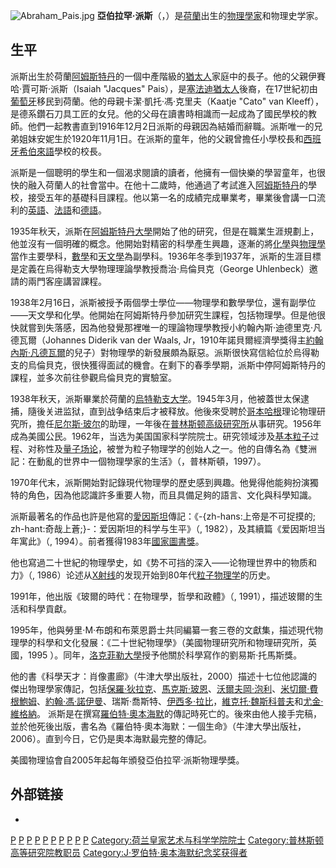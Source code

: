 {{unreferenced|time=2015-07-19T19:07:47+00:00}}
[[File:Abraham_Pais.jpg|thumb]]
'''亞伯拉罕·派斯'''（{{lang-nl|'''Abraham Pais'''}}，{{bd|1918年|5月19日|2000年|7月28日|catIdx=P}}）是[[荷蘭|荷蘭]]出生的[[物理學家|物理學家]]和物理史学家。 

==生平==
派斯出生於荷蘭[[阿姆斯特丹|阿姆斯特丹]]的一個中產階級的[[猶太人|猶太人]]家庭中的長子。他的父親伊賽哈·賈可斯·派斯（Isaiah "Jacques" Pais），是[[塞法迪猶太人|塞法迪猶太人]]後裔，在17世紀初由[[葡萄牙|葡萄牙]]移民到荷蘭。他的母親卡潔·凱托·馮·克里夫（Kaatje "Cato" van Kleeff），是德系鑽石刀具工匠的女兒。他的父母在讀書時相識而一起成為了國民學校的教師。他們一起教書直到1916年12月2日派斯的母親因為結婚而辭職。派斯唯一的兄弟姐妹安妮生於1920年11月1日。在派斯的童年，他的父親曾擔任小學校長和[[西班牙|西班牙]][[希伯來語|希伯來語]]學校的校長。

派斯是一個聰明的學生和一個渴求閱讀的讀者，他擁有一個快樂的學習童年，也很快的融入荷蘭人的社會當中。在他十二歲時，他通過了考試進入[[阿姆斯特丹|阿姆斯特丹]]的學校，接受五年的基礎科目課程。他以第一名的成績完成畢業考，畢業後會講一口流利的[[英語|英語]]、[[法語|法語]]和[[德語|德語]]。

1935年秋天，派斯在[[阿姆斯特丹大學|阿姆斯特丹大學]]開始了他的研究，但是在職業生涯規劃上，他並沒有一個明確的概念。他開始對精密的科學產生興趣，逐漸的將[[化學|化學]]與[[物理學|物理學]]當作主要學科，[[數學|數學]]和[[天文學|天文學]]為副學科。1936年冬季到1937年，派斯的生涯目標是定義在烏得勒支大學物理理論學教授喬治·烏倫貝克（George Uhlenbeck）邀請的兩門客座講習課程。

1938年2月16日，派斯被授予兩個學士學位——物理學和數學學位，還有副學位——天文學和化學。他開始在阿姆斯特丹參加研究生課程，包括物理學。但是他很快就嘗到失落感，因為他發覺那裡唯一的理論物理學教授小約翰內斯·迪德里克·凡德瓦爾（Johannes Diderik van der Waals, Jr，1910年諾貝爾經濟學獎得主[[約翰內斯·范德瓦耳斯|約翰內斯·凡德瓦爾]]的兒子）對物理學的新發展頗為厭惡。派斯很快寫信給位於烏得勒支的烏倫貝克，很快獲得面試的機會。在剩下的春季學期，派斯中停阿姆斯特丹的課程，並多次前往參觀烏倫貝克的實驗室。

1938年秋天，派斯畢業於荷蘭的[[烏特勒支大学|烏特勒支大学]]。1945年3月，他被蓋世太保逮捕，隨後关进监狱，直到战争结束后才被释放。他後來受聘於[[哥本哈根|哥本哈根]]理论物理研究所，擔任[[尼尔斯·玻尔|尼尔斯·玻尔]]的助理，一年後在[[普林斯顿高级研究所|普林斯顿高级研究所]]从事研究。1956年成為美國公民。1962年，当选为美国国家科学院院士。研究领域涉及[[基本粒子|基本粒子]]过程、对称性及[[量子场论|量子场论]]，被誉为粒子物理学的创始人之一。他的自傳名為《雙洲記：在動亂的世界中一個物理學家的生活》（{{lang|en|''A Tale of Two Continents''}}，普林斯頓，1997）。 

1970年代末，派斯開始對記錄現代物理學的歷史感到興趣。他覺得他能夠扮演獨特的角色，因為他認識許多重要人物，而且具備足夠的語言、文化與科學知識。 

派斯最著名的作品也許是他寫的[[愛因斯坦|愛因斯坦]]傳記：《-{zh-hans:上帝是不可捉摸的; zh-hant:奇哉上蒼;}-：爱因斯坦的科学与生平》（{{lang|en|''Subtle is the Lord'' Oxford}}, 1982），及其續篇《爱因斯坦当年寓此》（{{lang|en|''Einstein Lived Here''}}, 1994）。前者獲得1983年[[美國國家圖書獎|國家圖書獎]]。 

他也寫過二十世紀的物理學史，如《势不可挡的深入——论物理世界中的物质和力》（{{lang|en|''Inward Bound'' Oxford}}, 1986）论述从[[X射线|X射线]]的发现开始到80年代[[粒子物理学|粒子物理学]]的历史。

1991年，他出版《玻爾的時代：在物理學，哲學和政體》（{{lang|en|''Niels Bohr's Times, In Physics, Philosophy and Polity'' Oxford}}, 1991），描述玻爾的生活和科學貢獻。

1995年，他與勞里·M·布朗和布萊恩爵士共同編纂一套三卷的文獻集，描述現代物理學的科學和文化發展：《二十世紀物理學》（美國物理研究所和物理研究所，英國，1995 ）。同年，[[洛克菲勒大學|洛克菲勒大學]]授予他關於科學寫作的劉易斯·托馬斯獎。 

他的書《科學天才：肖像畫廊》（牛津大學出版社，2000）描述十七位他認識的傑出物理學家傳記，包括[[保羅·狄拉克|保羅·狄拉克]]、[[馬克斯·玻恩|馬克斯·玻恩]]、[[沃爾夫岡·泡利|沃爾夫岡·泡利]]、[[米切爾·費根鮑姆|米切爾·費根鮑姆]]、[[約翰·馮·諾伊曼|約翰·馮·諾伊曼]]、瑞斯·喬斯特、[[伊西多·拉比|伊西多·拉比]]，[[維克托·魏斯科普夫|維克托·魏斯科普夫]]和[[尤金·維格納|尤金·維格納]]。 
派斯是在撰寫[[羅伯特·奧本海默|羅伯特·奧本海默]]的傳記時死亡的。後來由他人接手完稿，並於他死後出版，書名為《羅伯特·奧本海默：一個生命》（牛津大學出版社，2006）。直到今日，它仍是奧本海默最完整的傳記。 

美國物理協會自2005年起每年頒發亞伯拉罕·派斯物理學獎。

==外部链接==
* {{imdb name|656924}}

{{J·罗伯特·奥本海默纪念奖获得者}}
{{刘易斯·托马斯奖}}
{{Authority control}}
{{DEFAULTSORT:Pais, Abraham}}

[[Category:荷兰物理学家|P]]
[[Category:美国物理学家|P]]
[[Category:物理学史家|P]]
[[Category:荷蘭猶太人|P]]
[[Category:移民美國的荷蘭人|P]]
[[Category:核物理學家|P]]
[[Category:美國國家圖書獎得主|P]]
[[Category:烏特勒支大學校友|P]]
[[Category:哥倫比亞大學教師|P]]
[[Category:阿姆斯特丹人|P]]
[[Category:荷兰皇家艺术与科学学院院士|Category:荷兰皇家艺术与科学学院院士]]
[[Category:普林斯顿高等研究院教职员|Category:普林斯顿高等研究院教职员]]
[[Category:J·罗伯特·奥本海默纪念奖获得者|Category:J·罗伯特·奥本海默纪念奖获得者]]